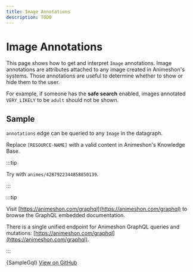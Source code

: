 ```yaml
---
title: Image Annotations
description: TODO
---
```


# Image Annotations

This page shows how to get and interpret `Image` annotations. Image annotations are attributes attached to any image created in Animeshon's systems.
Those annotations are useful to determine whether to show or hide them to the user.

For example, if someone has the **safe search** enabled, images annotated `VERY_LIKELY` to be `adult` should not be shown.

## Sample

`annotations` edge can be queried to any `Image` in the datagraph.

Replace `[RESOURCE-NAME]` with a valid content in Animeshon's Knowledge Base.

:::tip

Try with `animes/4287922344858850139`.

:::

:::tip

Visit [https://animeshon.com/graphql](https://animeshon.com/graphql) to browse the GraphQL embedded documentation.

There is a single unified endpoint for Animeshon GraphQL queries and mutations: [https://animeshon.com/graphql](https://animeshon.com/graphql).

:::


<CodeBlock language="graphql">
  {SampleGql}
</CodeBlock>
<a href="https://github.com/animeapis/graphql-samples/blob/master/quickstarts/query-by-crossref.gql">View on GitHub</a>
